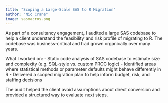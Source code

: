 ```yaml
---
title: "Scoping a Large-Scale SAS to R Migration"
author: "Nic Crane"
image: sasmacros.png
---
```


As part of a consultancy engagement, I audited a large SAS codebase to help a client understand the feasibility and risk profile of migrating to R. The codebase was business-critical and had grown organically over many years.

What I worked on:
- Static code analysis of SAS codebase to estimate size and complexity (e.g. SQL-style vs. custom PROC logic)
- Identified areas where statistical methods or parameter defaults might behave differently in R
- Delivered a scoped migration plan to help inform budget, risk, and staffing decisions

The audit helped the client avoid assumptions about direct conversion and provided a structured way to evaluate next steps.